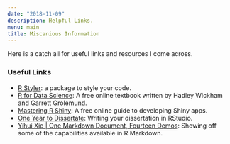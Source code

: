 ```yaml
---
date: "2018-11-09"
description: Helpful Links.
menu: main
title: Miscanious Information
---
```


Here is a catch all for useful links and resources I come across.  


### Useful Links

* [R Styler](https://styler.r-lib.org/): a package to style your code.
* [R for Data Science](https://r4ds.had.co.nz/): A free online textbook written by Hadley Wickham and Garrett Grolemund.
* [Mastering R Shiny](https://mastering-shiny.org/): A free online guide to developing Shiny apps.
* [One Year to Dissertate](https://livefreeordichotomize.com/2018/09/14/one-year-to-dissertate/): Writing your dissertation in RStudio. 
* [Yihui Xie | One Markdown Document, Fourteen Demos](https://www.youtube.com/watch?v=qLEkUjxk7e8&ab_channel=RStudio): Showing off some of the capabilities available in R Markdown.

<!-- * ggplot examples / cheat sheet -->